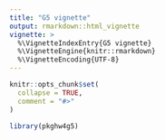 ```yaml
---
title: "G5 vignette"
output: rmarkdown::html_vignette
vignette: >
  %\VignetteIndexEntry{G5 vignette}
  %\VignetteEngine{knitr::rmarkdown}
  %\VignetteEncoding{UTF-8}
---
```


```r
knitr::opts_chunk$set(
  collapse = TRUE,
  comment = "#>"
)
```

```r
library(pkghw4g5)
```

